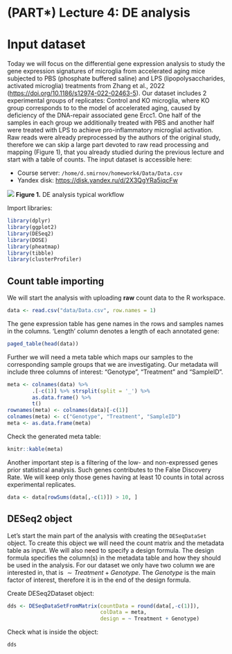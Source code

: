 # (PART\*) Lecture 4: DE analysis {.unnumbered}

# Input dataset

Today we will focus on the differential gene expression analysis to study the gene expression signatures of microglia from accelerated aging mice subjected to PBS (phosphate buffered saline) and LPS (lipopolysaccharides, activated microglia) treatments from Zhang et al., 2022 (<https://doi.org/10.1186/s12974-022-02463-5>). Our dataset includes 2 experimental groups of replicates: Control and KO microglia, where KO group corresponds to to the model of accelerated aging, caused by deficiency of the DNA-repair associated gene Ercc1. One half of the samples in each group we additionally treated with PBS and another half were treated with LPS to achieve pro-inflammatory microglial activation. Raw reads were already preprocessed by the authors of the original study, therefore we can skip a large part devoted to raw read processing and mapping (Figure 1), that you already studied during the previous lecture and start with a table of counts. The input dataset is accessible here:

-   Course server: `/home/d.smirnov/homework4/Data/Data.csv`
-   Yandex disk: <https://disk.yandex.ru/d/2X3QgYRa5iqcFw>

<img src="docs/images/TitleFigure.png"/> **Figure 1.** DE analysis typical workflow

Import libraries:

```r
library(dplyr)
library(ggplot2)
library(DESeq2)
library(DOSE)
library(pheatmap)
library(tibble)
library(clusterProfiler)
```

## Count table importing

We will start the analysis with uploading **raw** count data to the R workspace.

```r
data <- read.csv("data/Data.csv", row.names = 1)
```

The gene expression table has gene names in the rows and samples names in the columns. 'Length' column denotes a length of each annotated gene:

```r
paged_table(head(data))
```

Further we will need a meta table which maps our samples to the corresponding sample groups that we are investigating. Our metadata will include three columns of interest: "Genotype", "Treatment" and "SampleID".
```r
meta <- colnames(data) %>% 
        .[-c(1)] %>% strsplit(split = '_') %>% 
        as.data.frame() %>% 
        t() 
rownames(meta) <- colnames(data)[-c(1)]
colnames(meta) <- c("Genotype", "Treatment", "SampleID")
meta <- as.data.frame(meta)
```

Check the generated meta table:

```r
knitr::kable(meta)
```

Another important step is a filtering of the low- and non-expressed genes prior statistical analysis. Such genes contributes to the False Discovery Rate. We will keep only those genes having at least 10 counts in total across experimental replicates.

```r
data <- data[rowSums(data[,-c(1)]) > 10, ]
```

## DESeq2 object

Let's start the main part of the analysis with creating the `DESeqDataSet` object. To create this object we will need the count matrix and the metadata table as input. We will also need to specify a design formula. The design formula specifies the column(s) in the metadata table and how they should be used in the analysis. For our dataset we only have two column we are interested in, that is $\sim Treatment + Genotype$. The $Genotype$ is the main factor of interest, therefore it is in the end of the design formula.

Create DESeq2Dataset object:

```r
dds <- DESeqDataSetFromMatrix(countData = round(data[,-c(1)]), 
                              colData = meta, 
                              design = ~ Treatment + Genotype)
```

Check what is inside the object:
```r
dds
```
